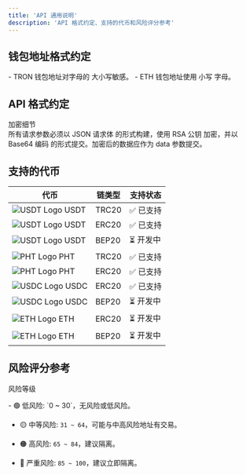 ```yaml
---
title: 'API 通用说明'
description: 'API 格式约定、支持的代币和风险评分参考'
---
```


## 钱包地址格式约定

<div className="bg-gray-50 p-4 rounded-lg border border-gray-200">
  - TRON 钱包地址对字母的 <span className="text-black font-semibold">大小写敏感</span>。
  - ETH 钱包地址使用 <span className="text-black font-semibold">小写</span> 字母。
</div>

## API 格式约定

<Badge type="info" className="bg-blue-500 text-white px-2 py-1 rounded">
加密细节
</Badge>
<div className="bg-gray-50 p-4 rounded-lg border border-gray-200">
所有请求参数必须以 <span className="text-blue-600 font-semibold">JSON 请求体</span> 的形式构建，使用 <span className="text-blue-600 font-semibold">RSA 公钥</span> 加密，并以 <span className="text-blue-600 font-semibold">Base64 编码</span> 的形式提交。加密后的数据应作为 <span className="text-blue-600 font-semibold">data</span> 参数提交。
</div>


## 支持的代币

<div className="overflow-x-auto">
  <table className="table-auto w-full border-collapse text-center">
    <thead className="bg-gray-100">
      <tr>
        <th className="py-2 px-4 border border-gray-300 w-1/4">代币</th>
        <th className="py-2 px-4 border border-gray-300 w-1/4">链类型</th>
        <th className="py-2 px-4 border border-gray-300 w-1/2">支持状态</th>
      </tr>
    </thead>
    <tbody>
      <tr className="bg-white">
        <td className="py-2 px-4 border border-gray-300">
          <div className="flex items-center justify-center gap-2">
            <img src="/logo/USDT.png" alt="USDT Logo" className="w-6 h-6" />
            USDT
          </div>
        </td>
        <td className="py-2 px-4 border border-gray-300 align-middle">TRC20</td>
        <td className="py-2 px-4 border border-gray-300 align-middle text-green-600 font-semibold">✅ 已支持</td>
      </tr>
      <tr className="bg-gray-50">
        <td className="py-2 px-4 border border-gray-300">
          <div className="flex items-center justify-center gap-2">
            <img src="/logo/USDT.png" alt="USDT Logo" className="w-6 h-6" />
            USDT
          </div>
        </td>
        <td className="py-2 px-4 border border-gray-300 align-middle">ERC20</td>
        <td className="py-2 px-4 border border-gray-300 align-middle text-green-600 font-semibold">✅ 已支持</td>
      </tr>
      <tr className="bg-white">
        <td className="py-2 px-4 border border-gray-300">
          <div className="flex items-center justify-center gap-2">
            <img src="/logo/USDT.png" alt="USDT Logo" className="w-6 h-6" />
            USDT
          </div>
        </td>
        <td className="py-2 px-4 border border-gray-300 align-middle">BEP20</td>
        <td className="py-2 px-4 border border-gray-300 align-middle text-yellow-500 font-semibold">⏳ 开发中</td>
      </tr>
      <tr className="bg-gray-50">
        <td className="py-2 px-4 border border-gray-300">
          <div className="flex items-center justify-center gap-2">
            <img src="/logo/PHT.png" alt="PHT Logo" className="w-6 h-6" />
            PHT
          </div>
        </td>
        <td className="py-2 px-4 border border-gray-300 align-middle">TRC20</td>
        <td className="py-2 px-4 border border-gray-300 align-middle text-green-600 font-semibold">✅ 已支持</td>
      </tr>
      <tr className="bg-white">
        <td className="py-2 px-4 border border-gray-300">
          <div className="flex items-center justify-center gap-2">
            <img src="/logo/PHT.png" alt="PHT Logo" className="w-6 h-6" />
            PHT
          </div>
        </td>
        <td className="py-2 px-4 border border-gray-300 align-middle">ERC20</td>
        <td className="py-2 px-4 border border-gray-300 align-middle text-green-600 font-semibold">✅ 已支持</td>
      </tr>
      <tr className="bg-gray-50">
        <td className="py-2 px-4 border border-gray-300">
          <div className="flex items-center justify-center gap-2">
            <img src="/logo/USDC.png" alt="USDC Logo" className="w-6 h-6" />
            USDC
          </div>
        </td>
        <td className="py-2 px-4 border border-gray-300 align-middle">ERC20</td>
        <td className="py-2 px-4 border border-gray-300 align-middle text-green-600 font-semibold">✅ 已支持</td>
      </tr>
      <tr className="bg-white">
        <td className="py-2 px-4 border border-gray-300">
          <div className="flex items-center justify-center gap-2">
            <img src="/logo/USDC.png" alt="USDC Logo" className="w-6 h-6" />
            USDC
          </div>
        </td>
        <td className="py-2 px-4 border border-gray-300 align-middle">BEP20</td>
        <td className="py-2 px-4 border border-gray-300 align-middle text-yellow-500 font-semibold">⏳ 开发中</td>
      </tr>
      <tr className="bg-gray-50">
        <td className="py-2 px-4 border border-gray-300">
          <div className="flex items-center justify-center gap-2">
            <img src="/logo/ETH.png" alt="ETH Logo" className="w-6 h-6" />
            ETH
          </div>
        </td>
        <td className="py-2 px-4 border border-gray-300 align-middle">ERC20</td>
        <td className="py-2 px-4 border border-gray-300 align-middle text-yellow-500 font-semibold">⏳ 开发中</td>
      </tr>
      <tr className="bg-white">
        <td className="py-2 px-4 border border-gray-300">
          <div className="flex items-center justify-center gap-2">
            <img src="/logo/ETH.png" alt="ETH Logo" className="w-6 h-6" />
            ETH
          </div>
        </td>
        <td className="py-2 px-4 border border-gray-300 align-middle">BEP20</td>
        <td className="py-2 px-4 border border-gray-300 align-middle text-yellow-500 font-semibold">⏳ 开发中</td>
      </tr>
    </tbody>
  </table>
</div>

## 风险评分参考

<Badge type="warning" className="bg-yellow-500 text-white px-2 py-1 rounded">风险等级</Badge>

<div className="bg-gray-50 p-4 rounded-lg border border-gray-200">
- 🟢 <span className="font-semibold">低风险</span>: `0 ~ 30`，无风险或低风险。

- 🟡 <span className="font-semibold">中等风险</span>: `31 ~ 64`，可能与中高风险地址有交易。

- 🟠 <span className="font-semibold">高风险</span>: `65 ~ 84`，建议隔离。

- 🔴 <span className="font-semibold">严重风险</span>: `85 ~ 100`，建议立即隔离。
</div>